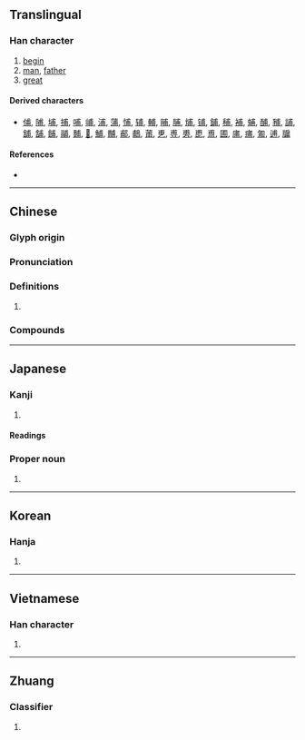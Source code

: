 {{also|叀}}
{{character info/new}}
==Translingual==

===Han character===
{{Han char|rn=101|rad=用|as=02|sn=7|four=53227|canj=IJB}}

# [[begin]]
# [[man]], [[father]]
# [[great]]

====Derived characters====
* [[俌]], [[陠]], [[埔]], [[捕]], [[哺]], [[峬]], [[浦]], [[蒲]], [[悑]], [[辅]], [[輔]], [[晡]], [[脯]], [[烳]], [[铺]], [[鋪]], [[秿]], [[補]], [[蜅]], [[酺]], [[豧]], [[誧]], [[舖]], [[舗]], [[餔]], [[鬴]], [[麱]], [[𫚙]], [[鯆]], [[黼]], [[郙]], [[鵏]], [[莆]], [[乶]], [[尃]], [[旉]], [[喸]], [[盙]], [[圃]], [[庯]], [[痡]], [[匍]], [[逋]], [[牖]]

====References====
* {{Han ref|kx=0756.020|dkj=21706|dj=1166.040|hdz=10020.010|uh=752B|ud=29995|bh=A86A|bd=43114}}

----

==Chinese==
{{zh-forms}}

===Glyph origin===
{{Han etym}}

===Pronunciation===
{{zh-pron
|m=fǔ
|c=fu2,pou2,pou3
|h=pfs=phú
|mn=hú
|mn-t=pou2
|w=
|mc=y
|oc=y
|ma=
|cat=v,n,a
}}

===Definitions===
{{zh-hanzi}}

# {{rfdef|zh}}

===Compounds===
{{zh-der|不甫能|不甫能勾|尊甫|查甫|甫田|神甫|皇甫|臺甫|章甫縫掖|章甫|章甫薦履|尹吉甫|甫嶺}}

----

==Japanese==

===Kanji===
{{ja-kanji|grade=|rs=用02}}

# {{rfdef|ja|sort=用02}}

====Readings====
{{ja-readings
|goon=ふ
|kanon=ふ
|kanyoon=ほ
|kun=はじ-め, すけ
|nanori=
}}

===Proper noun===
{{ja-pos|proper|はじめ}}

# {{given name|ja|male|sort=はじめ}}

----

==Korean==

===Hanja===
{{ko-hanja|hangeul=보|eumhun=|rv=bo|mr=po|y=po}}

# {{rfdef|ko|sort=用02}}

----

==Vietnamese==

===Han character===
{{vi-hantu|[[phủ]], [[bo]], [[bô]], [[bố]]|rs=用02}}

# {{rfdef|vi|sort=用02}}
----
==Zhuang==

===Classifier===
{{za-head|classifier}}

# {{za-sawndip form of|boux}}